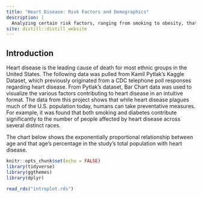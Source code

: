 ```yaml
---
title: "Heart Disease: Risk Factors and Demographics"
description: |
  Analyzing certain risk factors, ranging from smoking to obesity, that increase susceptibility to cardiovascular issues.
site: distill::distill_website
---
```


## Introduction

Heart disease is the leading cause of death for most ethnic groups in the United States. The following data was pulled from Kamil Pytlak's Kaggle Dataset, which previously originated from a CDC telephone poll responses regarding heart disease. From Pytlak's dataset, Bar Chart data was used to visualize the various factors contributing to heart disease in an intuitive format. The data from this project shows that while heart disease plagues much of the U.S. population today, humans can take preventative measures. For example, it was found that both smoking and diabetes contribute significantly to the number of people affected by heart disease across several distinct races.

The chart below shows the exponentially proportional relationship between age and that age's percentage in the study's total population with heart disease.

```r
knitr::opts_chunk$set(echo = FALSE)
library(tidyverse)
library(ggthemes)
library(dplyr)
```

```r
read_rds("introplot.rds")
```